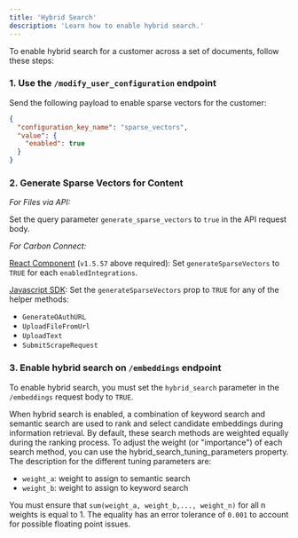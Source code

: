 ```yaml
---
title: 'Hybrid Search'
description: 'Learn how to enable hybrid search.'
---
```


To enable hybrid search for a customer across a set of documents, follow these steps:

### 1. Use the `/modify_user_configuration` endpoint

Send the following payload to enable sparse vectors for the customer:

```json
{
  "configuration_key_name": "sparse_vectors",
  "value": {
    "enabled": true
  }
}
```

### 2. Generate Sparse Vectors for Content

_*For Files via API:*_ 

Set the query parameter `generate_sparse_vectors` to `true` in the API request body.

_*For Carbon Connect:*_ 

[React Component](/react-component) (`v1.5.57` above required): Set `generateSparseVectors` to `TRUE` for each `enabledIntegrations`.

[Javascript SDK](/js-sdk): Set the `generateSparseVectors` prop to `TRUE` for any of the helper methods:
- `GenerateOAuthURL`
- `UploadFileFromUrl`
- `UploadText`
- `SubmitScrapeRequest`


### 3. Enable hybrid search on `/embeddings` endpoint

To enable hybrid search, you must set the `hybrid_search` parameter in the `/embeddings` request body to `TRUE`. 

When hybrid search is enabled, a combination of keyword search and semantic search are used to rank and select candidate embeddings during information retrieval. By default, these search methods are weighted equally during the ranking process. To adjust the weight (or "importance") of each search method, you can use the hybrid_search_tuning_parameters property. The description for the different tuning parameters are:

- `weight_a`: weight to assign to semantic search
- `weight_b`: weight to assign to keyword search

You must ensure that `sum(weight_a, weight_b,..., weight_n)` for all n weights is equal to 1. The equality has an error tolerance of `0.001` to account for possible floating point issues.